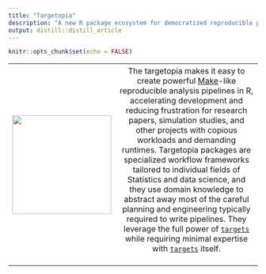 ```yaml
---
title: "Targetopia"
description: "A new R package ecosystem for democratized reproducible pipelines at scale"
output: distill::distill_article
---
```


```r
knitr::opts_chunk$set(echo = FALSE)
```


<table>
<tr>
<th>
[<img src="./images/targetopia/logo.png" height="200px">](https://raw.githubusercontent.com/wlandau/targetopia/main/images/targetopia.png)
</th>
<th style="font-weight:normal;">
The targetopia makes it easy to create powerful [Make](https://www.gnu.org/software/make/)-like reproducible analysis pipelines in R, accelerating development and reducing frustration for research papers, simulation studies, and other projects with copious workloads and demanding runtimes. Targetopia packages are specialized workflow frameworks tailored to individual fields of Statistics and data science, and they use domain knowledge to abstract away most of the careful planning and engineering typically required to write pipelines. They leverage the full power of [`targets`](https://github.com/wlandau/targets) while requiring minimal expertise with [`targets`](https://github.com/wlandau/targets) itself.
<br><br>
</th>
</tr>
</table>
